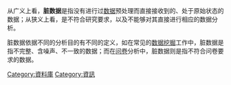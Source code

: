 {{article issues|
{{expand|time=2009-11-24T21:39:12+00:00}}
{{expert|time=2013-02-27T09:36:57+00:00}}
{{unreferenced|time=2013-02-27T09:36:57+00:00}}
}}

从广义上看，'''脏数据'''是指没有进行过[[数据|数据]]预处理而直接接收到的、处于原始状态的数据；从狭义上看，是不符合研究要求，以及不能够对其直接进行相应的数据分析。

脏数据依据不同的分析目的有不同的定义，如在常见的[[数据挖掘|数据挖掘]]工作中，脏数据是指不完整、含噪声、不一致的数据；而在[[问卷|问卷]]分析中，脏数据则是指不符合问卷要求的数据。

[[Category:資料庫|Category:資料庫]]
[[Category:資訊|Category:資訊]]
